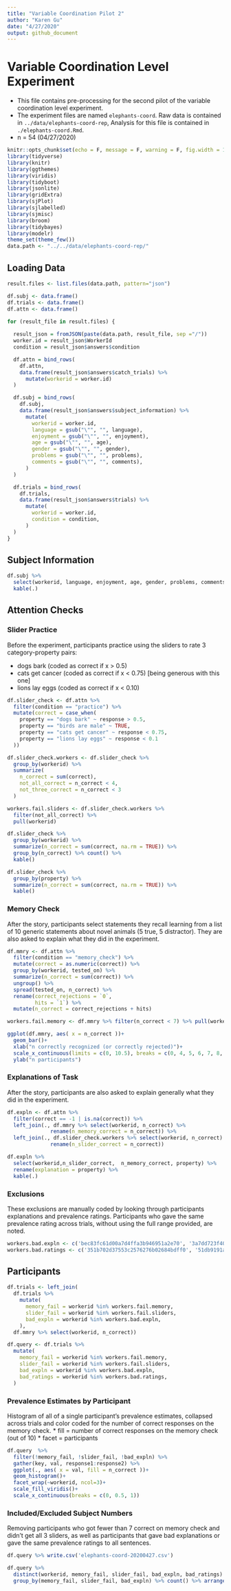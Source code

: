 ```yaml
---
title: "Variable Coordination Pilot 2"
author: "Karen Gu"
date: "4/27/2020"
output: github_document
---
```


# Variable Coordination Level Experiment

- This file contains pre-processing for the second pilot of the variable coordination level experiment.
- The experiment files are named `elephants-coord`. Raw data is contained in `../data/elephants-coord-rep`, Analysis for this file is contained in `./elephants-coord.Rmd`.
- n = 54 (04/27/2020)

```r
knitr::opts_chunk$set(echo = F, message = F, warning = F, fig.width = 10)
library(tidyverse)
library(knitr)
library(ggthemes)
library(viridis)
library(tidyboot)
library(jsonlite)
library(gridExtra)
library(sjPlot)
library(sjlabelled)
library(sjmisc)
library(broom)
library(tidybayes)
library(modelr)
theme_set(theme_few())
data.path <- "../../data/elephants-coord-rep/"
```

## Loading Data

```r
result.files <- list.files(data.path, pattern="json")

df.subj <- data.frame()
df.trials <- data.frame()
df.attn <- data.frame()

for (result_file in result.files) {
  
  result_json = fromJSON(paste(data.path, result_file, sep ="/"))
  worker.id = result_json$WorkerId
  condition = result_json$answers$condition

  df.attn = bind_rows(
    df.attn,
    data.frame(result_json$answers$catch_trials) %>%
      mutate(workerid = worker.id)
  )

  df.subj = bind_rows(
    df.subj,
    data.frame(result_json$answers$subject_information) %>%
      mutate(
        workerid = worker.id,
        language = gsub("\"", "", language),
        enjoyment = gsub("\"", "", enjoyment),
        age = gsub("\"", "", age),
        gender = gsub("\"", "", gender),
        problems = gsub("\"", "", problems),
        comments = gsub("\"", "", comments),
      )
  )

  df.trials = bind_rows(
    df.trials,
    data.frame(result_json$answers$trials) %>%
      mutate(
        workerid = worker.id, 
        condition = condition, 
      )
  )
}
```


## Subject Information

```r
df.subj %>%
  select(workerid, language, enjoyment, age, gender, problems, comments) %>%
  kable(.)
```

## Attention Checks

### Slider Practice

Before the experiment, participants practice using the sliders to rate 3 category-property pairs:

- dogs bark (coded as correct if x > 0.5)
- cats get cancer (coded as correct if x < 0.75) [being generous with this one]
- lions lay eggs (coded as correct if x < 0.10)

```r
df.slider_check <- df.attn %>%
  filter(condition == "practice") %>%
  mutate(correct = case_when(
    property == "dogs bark" ~ response > 0.5,
    property == "birds are male" ~ TRUE,
    property == "cats get cancer" ~ response < 0.75,
    property == "lions lay eggs" ~ response < 0.1
  ))

df.slider_check.workers <- df.slider_check %>%
  group_by(workerid) %>%
  summarize(
    n_correct = sum(correct),
    not_all_correct = n_correct < 4,
    not_three_correct = n_correct < 3
  )

workers.fail.sliders <- df.slider_check.workers %>%
  filter(not_all_correct) %>%
  pull(workerid)

df.slider_check %>%
  group_by(workerid) %>%
  summarize(n_correct = sum(correct, na.rm = TRUE)) %>%
  group_by(n_correct) %>% count() %>%
  kable()

df.slider_check %>%
  group_by(property) %>%
  summarize(n_correct = sum(correct, na.rm = TRUE)) %>%
  kable()
```

### Memory Check

After the story, participants select statements they recall learning from a list of 10 generic statements about novel animals (5 true, 5 distractor). They are also asked to explain what they did in the experiment.

```r
df.mmry <- df.attn %>%
  filter(condition == "memory_check") %>%
  mutate(correct = as.numeric(correct)) %>%
  group_by(workerid, tested_on) %>%
  summarize(n_correct = sum(correct)) %>%
  ungroup() %>%
  spread(tested_on, n_correct) %>%
  rename(correct_rejections = `0`,
         hits = `1`) %>%
  mutate(n_correct = correct_rejections + hits)

workers.fail.memory <- df.mmry %>% filter(n_correct < 7) %>% pull(workerid)

ggplot(df.mmry, aes( x = n_correct ))+
  geom_bar()+
  xlab("n correctly recognized (or correctly rejected)")+
  scale_x_continuous(limits = c(0, 10.5), breaks = c(0, 4, 5, 6, 7, 8, 9, 10))+
  ylab("n participants")
```

### Explanations of Task

After the story, participants are also asked to explain generally what they did in the experiment.

```r
df.expln <- df.attn %>%
  filter(correct == -1 | is.na(correct)) %>%
  left_join(., df.mmry %>% select(workerid, n_correct) %>%
              rename(n_memory_correct = n_correct)) %>%
  left_join(., df.slider_check.workers %>% select(workerid, n_correct) %>%
              rename(n_slider_correct = n_correct))

df.expln %>%
  select(workerid,n_slider_correct,  n_memory_correct, property) %>%
  rename(explanation = property) %>%
  kable(.)
```

### Exclusions

These exclusions are manually coded by looking through participants explanations and prevalence ratings. Participants who gave the same prevalence rating across trials, without using the full range provided, are noted.

```r
workers.bad.expln <- c('bec83fc61d00a7d4ffa3b946951a2e70', '3a7dd723f40fed7a0a383a069939343d', '4bc289a226eaf2ebed9a6f266ed21cb1', '119b8973de0826f10b078c559732ccb5', 'e2ae41e9b9346ca4ea2e59c1a0501329', 'd8413cc35a0124e58fb9594da7aaf179', '3a9e470cb2caf2c71de688ffe8ffe959', '765cdd58c0e4dc60cb61beaedf2cf9c8', '956fd002ea95bbd4d212530f6e982185', '0cf23b5795a4be0cd3092a670f413cb2', '65b7c457a1fca600cb3ab0d0129ccb21', '89b1607270f1c539f8e372967b779c24', 'fd5048577f56504208c368c3bd702034', 'b28ee0d4be8559414380bdd754c773ec', '2f09bb178d82d57ee9e98784da1bb16f', '1eb3ec9876cc6a17bbae44d4761137d3', '504aa8560363dc18f9b1095cf6407c35', '02c9b466a8218e0431007a14d7054500', '75b0624edb002bc35f9a8b8be60d6dd4', 'da5013b7c30b3d20264f36989fbe4ac3', 'b7ca4e22ce73506ccb019c3113166247', 'e6532b573753e96d9385d652aba8da12', 'a3623ffaecf1e89cbe218cd459dbc6e5', '9d7e9117678074c390bfb883475724ad', '645a6517e313390917505e79b3797f3b', '9c069c5790858cfb00c23bacc10f1e95', '2b5794d92119d7e92d115695bf207170', '84cf0e42557990a784ef998dd8af955e', '01da851ac67defcef8b30d7b34765075', '9b53fbf4be0e9dc0ecb5db3222388b55', 'f64e240c246dda2026c269b105a7fa18', '920e94362bfd486741373e3f22a37fae', 'd40cc09b913fc992a03f89ff58ce036b', 'c7cd887f367d429fc95be745baea3039', '1ff677d9263a4dc0b9bd82481bf45c47', '130868e2258ca5112789154b314994c3', '44a97c6d2adae4bd4003da78c286ff5c', 'b12752e3dcbff696bf4ab9efb28bf5c4', '7fb721a8748660a36b0bf33d07b465f2', '8caf8d405cf4552c1fec1397341699ca', '60efd6cd3f3b1ef22e249845f3bbdcfe', '8a35442a3777f2c456f729e8b9559022', '45456924d6df6c4535e39857e87f7190', '730cc415993d5d65ab0e3b16c71eeb14', 'eea3a419fad867bc8c5ca38bffa3dd3d')
workers.bad.ratings <- c('351b702d37553c2576276b02684bdff0', '51db9191ad3c7a7a8ef897891360f578', 'ed5dd04a85b58e5266067c40ee228267') # coded manually by looking at the prevalence estimates given
```

## Participants

```r
df.trials <- left_join(
  df.trials %>%
    mutate(
      memory_fail = workerid %in% workers.fail.memory,
      slider_fail = workerid %in% workers.fail.sliders,
      bad_expln = workerid %in% workers.bad.expln,
    ),
  df.mmry %>% select(workerid, n_correct))

df.query <- df.trials %>%
  mutate(
    memory_fail = workerid %in% workers.fail.memory,
    slider_fail = workerid %in% workers.fail.sliders,
    bad_expln = workerid %in% workers.bad.expln,
    bad_ratings = workerid %in% workers.bad.ratings,
  )
```

### Prevalence Estimates by Participant

Histogram of all of a single participant's prevalence estimates, collapsed across trials and color coded for the number of correct responses on the memory check.
* fill = number of correct responses on the memory check (out of 10)
* facet = participants

```r
df.query  %>%
  filter(!memory_fail, !slider_fail, !bad_expln) %>%
  gather(key, val, response1:response2) %>%
  ggplot(., aes( x = val, fill = n_correct ))+
  geom_histogram()+
  facet_wrap(~workerid, ncol=3)+
  scale_fill_viridis()+
  scale_x_continuous(breaks = c(0, 0.5, 1))
```

### Included/Excluded Subject Numbers

Removing participants who got fewer than 7 correct on memory check and didn't get all 3 sliders, as well as participants that gave bad explanations or gave the same prevalence ratings to all sentences.

```r
df.query %>% write.csv('elephants-coord-20200427.csv')

df.query %>%
  distinct(workerid, memory_fail, slider_fail, bad_expln, bad_ratings) %>%
  group_by(memory_fail, slider_fail, bad_expln) %>% count() %>% arrange(desc(n)) %>% kable()
```